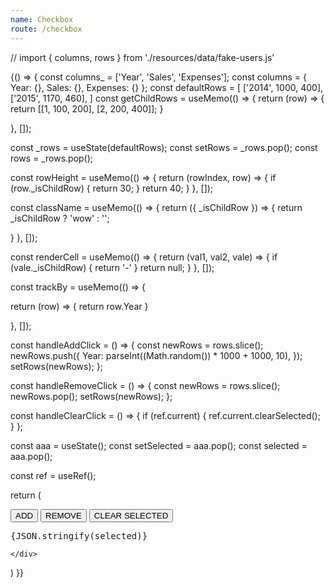 ```yaml
---
name: Checkbox
route: /checkbox
---
```


// import { columns, rows } from './resources/data/fake-users.js'


<Playground>
{() => {
  const columns_ = ['Year', 'Sales', 'Expenses'];
  const columns = {
    Year: {},
    Sales: {},
    Expenses: {}
  };
  const defaultRows = [
   ['2014', 1000, 400],
  ['2015', 1170, 460],
  ]
const getChildRows = useMemo(() => {
  return (row) => {
  return [[1, 100, 200], [2, 200, 400]];
}


}, []);

const _rows = useState(defaultRows);
const setRows = _rows.pop();
const rows = _rows.pop();

const rowHeight = useMemo(() => {
  return (rowIndex, row) => {
    if (row._isChildRow) {
      return 30;
    }
  return 40;
}
}, []);

const className = useMemo(() => {
  return ({ _isChildRow }) => {
    return _isChildRow ? 'wow' : '';

}
}, []);


const renderCell = useMemo(() => {
  return (val1, val2, vale) => {
    if (vale._isChildRow) {
      return '-'
    }
    return null;
  }
}, []);

const trackBy = useMemo(() => {

  return (row) => {
    return row.Year
  }

}, []);

const handleAddClick = () => {
  const newRows = rows.slice();
  newRows.push({
    Year: parseInt((Math.random()) * 1000 + 1000, 10), 
  });
  setRows(newRows);
};

const handleRemoveClick = () => {
  const newRows = rows.slice();
  newRows.pop();
  setRows(newRows);
};

const handleClearClick = () => {
  if (ref.current) {
    ref.current.clearSelected();
  }
};

const aaa = useState();
const setSelected = aaa.pop();
const selected = aaa.pop();

const ref = useRef();

  return (
    <div>
      <button onClick={handleAddClick}>ADD</button>
      <button onClick={handleRemoveClick}>REMOVE</button>
      <button onClick={handleClearClick}>CLEAR SELECTED</button>
      <pre>{JSON.stringify(selected)}</pre>
      <WindowTable
        ref={ref}
        checkbox={true}
        columns={columns}
        rows={rows}
        rowHeight={rowHeight}
        renderCell={renderCell}
        trackBy={trackBy}
        onSelect={setSelected}
        getChildRows={getChildRows}
      />
      
    </div>
  )
}}
</Playground>

